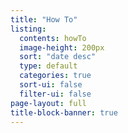 ```yaml
---
title: "How To"
listing:
  contents: howTo
  image-height: 200px
  sort: "date desc"
  type: default
  categories: true
  sort-ui: false
  filter-ui: false
page-layout: full
title-block-banner: true
---
```



